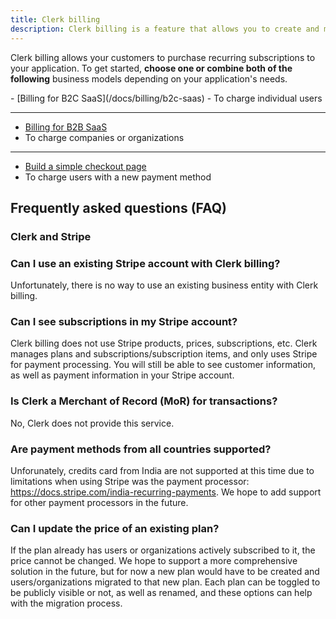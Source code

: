 ```yaml
---
title: Clerk billing
description: Clerk billing is a feature that allows you to create and manage plans and features for your application.
---
```


<Include src="_partials/billing/billing-experimental" />

Clerk billing allows your customers to purchase recurring subscriptions to your application. To get started, **choose one or combine both of the following** business models depending on your application's needs.

<Cards>
  - [Billing for B2C SaaS](/docs/billing/b2c-saas)
  - To charge individual users

  ---

  - [Billing for B2B SaaS](/docs/billing/b2b-saas)
  - To charge companies or organizations

  ---

  - [Build a simple checkout page](/docs/custom-flows/checkout-new-payment-method)
  - To charge users with a new payment method
</Cards>

## Frequently asked questions (FAQ)

### Clerk and Stripe

### Can I use an existing Stripe account with Clerk billing?

Unfortunately, there is no way to use an existing business entity with Clerk billing.

### Can I see subscriptions in my Stripe account?

Clerk billing does not use Stripe products, prices, subscriptions, etc. Clerk manages plans and subscriptions/subscription items, and only uses Stripe for payment processing. You will still be able to see customer information, as well as payment information in your Stripe account.

### Is Clerk a Merchant of Record (MoR) for transactions?

No, Clerk does not provide this service.

### Are payment methods from all countries supported?

Unforunately, credits card from India are not supported at this time due to limitations when using Stripe was the payment processor: https://docs.stripe.com/india-recurring-payments. We hope to add support for other payment processors in the future. 

### Can I update the price of an existing plan?

If the plan already has users or organizations actively subscribed to it, the price cannot be changed. We hope to support a more comprehensive solution in the future, but for now a new plan would have to be created and users/organizations migrated to that new plan. Each plan can be toggled to be publicly visible or not, as well as renamed, and these options can help with the migration process.



